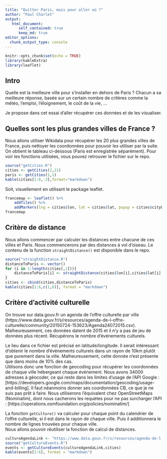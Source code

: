 ```yaml
---
title: "Quitter Paris, mais pour aller où ?"
author: "Paul Charlet"
output:
   html_document:
      self_contained: true
      keep_md: true
editor_options: 
  chunk_output_type: console
---
```


```r
knitr::opts_chunk$set(echo = TRUE)
library(kableExtra)
library(leaflet)
```

## Intro

Quelle est la meilleure ville pour s'installer en dehors de Paris ? Chacun a sa meilleure réponse, basée sur un certain nombre de critères comme la météo, l'emploi, l'éloignement, le coût de la vie, ...

Je propose dans cet essai d'aller récupérer ces données et de les visualiser.

## Quelles sont les plus grandes villes de France ?

Nous allons utiliser Wikidata pour récupérer les 20 plus grandes villes de France, puis nettoyer les coordonnées pour pouvoir les utiliser par la suite. On obtient le tableau ci-dessous (Paris est enregistrée séparément). Pour voir les fonctions utilisées, vous pouvez retrouver le fichier sur le repo.

```r
source("getCities.R")
cities <- getCities(2,21)
paris <- getCities(1,1)
kable(cities[1:6,-3],format="markdown")
```

Soit, visuellement en utilisant le package leaflet.

```r
francemap <- leaflet() %>%
    addTiles() %>%
    addMarkers(lng = cities$lon, lat = cities$lat, popup = cities$cityLabel)
francemap
```

## Critère de distance

Nous allons commencer par calculer les distances entre chacune de ces villes et Paris. Nous commencerons par des distances à vol d'oiseau. Le contenu de la function `straightDistance()` est disponible dans le repo.

```r
source("straightDistance.R")
distanceToParis <- vector()
for (i in 1:length(cities[,1])){
    distanceToParis[i] <- straightDistance(cities$lon[i],cities$lat[i],paris$lon,paris$lat)
}
cities <- cbind(cities,distanceToParis)
kable(cities[1:6,c(1,6)], format = "markdown")
```

## Critère d'activité culturelle

On trouve sur data.gouv.fr un agenda de l'offre culturelle par ville (https://www.data.gouv.fr/s/resources/agenda-de-l-offre-culturelle/community/20150724-153623/Agenda24072015.csv). Malheureusement, ces données datent de 2015 et il n'y a pas de jeu de données plus récent. Récupérons le nombre d'événements culturels.

Le lieu dans ce fichier est précisé en latitude/longitude. Il serait intéressant d'obtenir le nombre d'événements culturels dans un rayon de 10km plutôt que purement dans la ville. Malheureusement, cette donnée n'est présente que dans moins de 10% des cas.  
Utilisons donc une fonction de geocoding pour récupérer les coordonnées de chaque ville hébergeant chaque événement. Nous avons 34000 adresses à géocoder, ce qui reste dans les limites d'usage de l'API Google : [https://developers.google.com/maps/documentation/geocoding/usage-and-billing]. Il faut néanmoins donner ses coordonnées CB, ce que je ne suis pas prêt à faire. Nous utiliserons l'équivalent chez OpenStreetMaps (Nominatim), dont nous cacherons les requètes pour ne pas surcharger l'API : [https://operations.osmfoundation.org/policies/nominatim/]

La fonction `getCulture()` va calculer pour chaque point du calendrier de l'offre culturelle, si il est dans le rayon de chaque ville. Puis il additionnera le nombre de lignes trouvées pour chaque ville.  
Nous allons pouvoir réutiliser la fonction de calcul de distances.
```r
cultureAgendaLink <- "https://www.data.gouv.fr/s/resources/agenda-de-l-offre-culturelle/community/20150724-153623/Agenda24072015.csv"
source("getCultureEvents.R")
events <- getCultureEvents(cultureAgendaLink,cities)
kable(events[1:6], format = "markdown")
```

